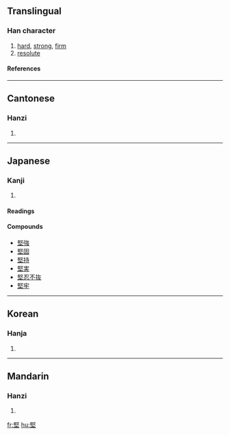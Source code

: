 {{see|坚}}

==Translingual==
===Han character===
{{Han char|rn=32|rad=土|as=09|sn=12|four=7710<sub>4</sub>|canj=尸水土 (SEG)}}
# [[hard]], [[strong]], [[firm]]
# [[resolute]]
====References====
{{Han ref|kx=0232.030|dkj=05210|dj=0469.050|hdz=10451.040|uh=5805|ud=22533|bh=B0ED|bd=45293}}
----
==Cantonese==
===Hanzi===
{{yue-hanzi|jyut=|y=gin1}}
# {{defn|Cantonese}}
----
==Japanese==
===Kanji===
{{ja-kanji|grade=|rs=土09}}
# {{defn|Japanese}} 
====Readings====
{{ja-readings|on=[[けん]] (ken)|kun=[[かたい]] (katai), [[かたく]] (kataku)}}

====Compounds====
*[[堅強]]
*[[堅固]]
*[[堅持]]
*[[堅実]]
*[[堅忍不抜]]
*[[堅牢]]
----
==Korean==
===Hanja===
{{ko-hanja|hangeul=견|rv=gyeon|mr=kyŏn}}
# {{defn|Korean}}
----
==Mandarin==
===Hanzi===
{{cmn-hanzi|sim=坚|pin=[[jiān]] (jian1)|wg=chien<sup>1</sup>}}
# {{defn|Mandarin}}

[[fr:堅]]
[[hu:堅]]